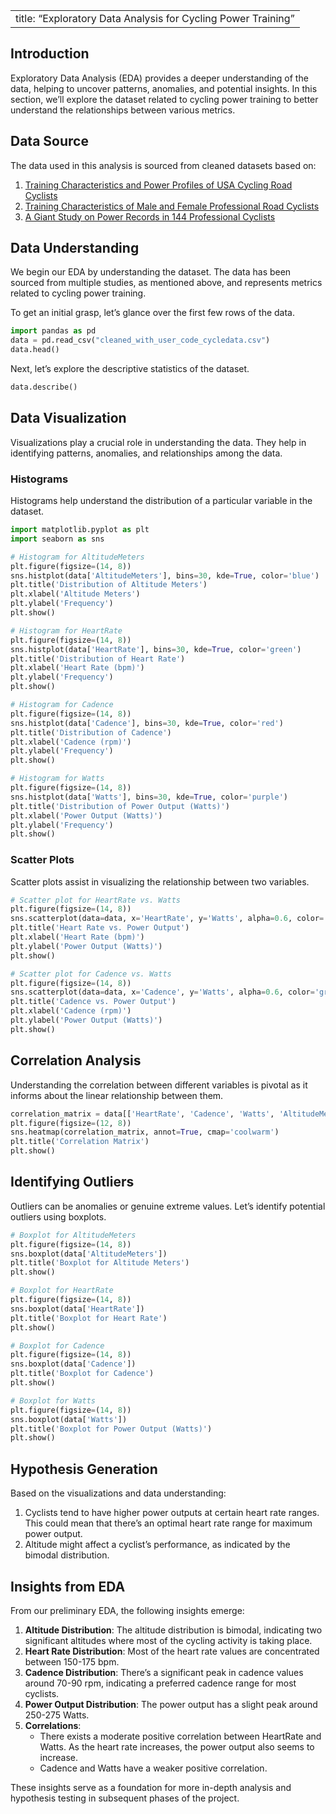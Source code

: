 
---
title: "Exploratory Data Analysis for Cycling Power Training"
---

## Introduction

Exploratory Data Analysis (EDA) provides a deeper understanding of the data, helping to uncover patterns, anomalies, and potential insights. In this section, we'll explore the dataset related to cycling power training to better understand the relationships between various metrics.

## Data Source

The data used in this analysis is sourced from cleaned datasets based on:

1. [Training Characteristics and Power Profiles of USA Cycling Road Cyclists](https://trace.tennessee.edu/cgi/viewcontent.cgi?article=3324&context=utk_gradthes)
2. [Training Characteristics of Male and Female Professional Road Cyclists](https://www.researchgate.net/publication/333440524_Training_Characteristics_of_Male_and_Female_Professional_Road_Cyclists)
3. [A Giant Study on Power Records in 144 Professional Cyclists](https://www.wattkg.com/a-giant-study-on-power-records-in-144-professional-cyclists/)

## Data Understanding

We begin our EDA by understanding the dataset. The data has been sourced from multiple studies, as mentioned above, and represents metrics related to cycling power training.

To get an initial grasp, let's glance over the first few rows of the data.

```{python}
import pandas as pd
data = pd.read_csv("cleaned_with_user_code_cycledata.csv")
data.head()
```

Next, let's explore the descriptive statistics of the dataset.

```{python}
data.describe()
```

## Data Visualization

Visualizations play a crucial role in understanding the data. They help in identifying patterns, anomalies, and relationships among the data.

### Histograms

Histograms help understand the distribution of a particular variable in the dataset.

```{python}
import matplotlib.pyplot as plt
import seaborn as sns

# Histogram for AltitudeMeters
plt.figure(figsize=(14, 8))
sns.histplot(data['AltitudeMeters'], bins=30, kde=True, color='blue')
plt.title('Distribution of Altitude Meters')
plt.xlabel('Altitude Meters')
plt.ylabel('Frequency')
plt.show()

# Histogram for HeartRate
plt.figure(figsize=(14, 8))
sns.histplot(data['HeartRate'], bins=30, kde=True, color='green')
plt.title('Distribution of Heart Rate')
plt.xlabel('Heart Rate (bpm)')
plt.ylabel('Frequency')
plt.show()

# Histogram for Cadence
plt.figure(figsize=(14, 8))
sns.histplot(data['Cadence'], bins=30, kde=True, color='red')
plt.title('Distribution of Cadence')
plt.xlabel('Cadence (rpm)')
plt.ylabel('Frequency')
plt.show()

# Histogram for Watts
plt.figure(figsize=(14, 8))
sns.histplot(data['Watts'], bins=30, kde=True, color='purple')
plt.title('Distribution of Power Output (Watts)')
plt.xlabel('Power Output (Watts)')
plt.ylabel('Frequency')
plt.show()
```

### Scatter Plots

Scatter plots assist in visualizing the relationship between two variables.

```{python}
# Scatter plot for HeartRate vs. Watts
plt.figure(figsize=(14, 8))
sns.scatterplot(data=data, x='HeartRate', y='Watts', alpha=0.6, color='blue')
plt.title('Heart Rate vs. Power Output')
plt.xlabel('Heart Rate (bpm)')
plt.ylabel('Power Output (Watts)')
plt.show()

# Scatter plot for Cadence vs. Watts
plt.figure(figsize=(14, 8))
sns.scatterplot(data=data, x='Cadence', y='Watts', alpha=0.6, color='green')
plt.title('Cadence vs. Power Output')
plt.xlabel('Cadence (rpm)')
plt.ylabel('Power Output (Watts)')
plt.show()
```

## Correlation Analysis

Understanding the correlation between different variables is pivotal as it informs about the linear relationship between them.

```{python}
correlation_matrix = data[['HeartRate', 'Cadence', 'Watts', 'AltitudeMeters']].corr()
plt.figure(figsize=(12, 8))
sns.heatmap(correlation_matrix, annot=True, cmap='coolwarm')
plt.title('Correlation Matrix')
plt.show()
```

## Identifying Outliers
Outliers can be anomalies or genuine extreme values. Let's identify potential outliers using boxplots.
```{python}
# Boxplot for AltitudeMeters
plt.figure(figsize=(14, 8))
sns.boxplot(data['AltitudeMeters'])
plt.title('Boxplot for Altitude Meters')
plt.show()

# Boxplot for HeartRate
plt.figure(figsize=(14, 8))
sns.boxplot(data['HeartRate'])
plt.title('Boxplot for Heart Rate')
plt.show()

# Boxplot for Cadence
plt.figure(figsize=(14, 8))
sns.boxplot(data['Cadence'])
plt.title('Boxplot for Cadence')
plt.show()

# Boxplot for Watts
plt.figure(figsize=(14, 8))
sns.boxplot(data['Watts'])
plt.title('Boxplot for Power Output (Watts)')
plt.show()
```

## Hypothesis Generation

Based on the visualizations and data understanding:

1. Cyclists tend to have higher power outputs at certain heart rate ranges. This could mean that there's an optimal heart rate range for maximum power output.
2. Altitude might affect a cyclist's performance, as indicated by the bimodal distribution.

## Insights from EDA

From our preliminary EDA, the following insights emerge:

1. **Altitude Distribution**: The altitude distribution is bimodal, indicating two significant altitudes where most of the cycling activity is taking place.
2. **Heart Rate Distribution**: Most of the heart rate values are concentrated between 150-175 bpm.
3. **Cadence Distribution**: There's a significant peak in cadence values around 70-90 rpm, indicating a preferred cadence range for most cyclists.
4. **Power Output Distribution**: The power output has a slight peak around 250-275 Watts.
5. **Correlations**: 
    - There exists a moderate positive correlation between HeartRate and Watts. As the heart rate increases, the power output also seems to increase.
    - Cadence and Watts have a weaker positive correlation.

These insights serve as a foundation for more in-depth analysis and hypothesis testing in subsequent phases of the project.